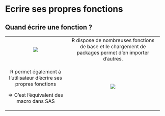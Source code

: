 # Ecrire ses propres fonctions {.backgroundTitre}

## Quand écrire une fonction ? {.backgroundTitre}

+:-----------------------------------------------------------------:+:-----------------------------------------------------------------------------------------------------:+
| ![](img/clipboard-R-function.png)                                 | R dispose de nombreuses fonctions de base et le chargement de packages permet d'en importer d'autres. |
+-------------------------------------------------------------------+-------------------------------------------------------------------------------------------------------+
| R permet également à l'utilisateur d'écrire ses propres fonctions | ![](img/clipboard-outil.png)                                                                          |
|                                                                   |                                                                                                       |
| =\> C'est l'équivalent des macro dans SAS                         |                                                                                                       |
+-------------------------------------------------------------------+-------------------------------------------------------------------------------------------------------+
